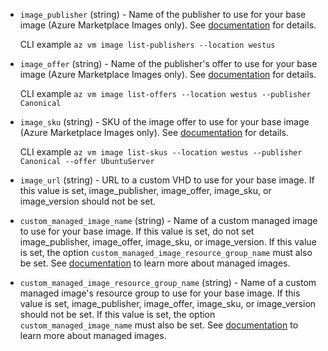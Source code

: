 <!-- Code generated from the comments of the Config struct in builder/azure/arm/config.go; DO NOT EDIT MANUALLY -->

- `image_publisher` (string) - Name of the publisher to use for your base image (Azure Marketplace Images only). See
  [documentation](https://azure.microsoft.com/en-us/documentation/articles/resource-groups-vm-searching/)
  for details.
  
  CLI example `az vm image list-publishers --location westus`

- `image_offer` (string) - Name of the publisher's offer to use for your base image (Azure Marketplace Images only). See
  [documentation](https://azure.microsoft.com/en-us/documentation/articles/resource-groups-vm-searching/)
  for details.
  
  CLI example
  `az vm image list-offers --location westus --publisher Canonical`

- `image_sku` (string) - SKU of the image offer to use for your base image (Azure Marketplace Images only). See
  [documentation](https://azure.microsoft.com/en-us/documentation/articles/resource-groups-vm-searching/)
  for details.
  
  CLI example
  `az vm image list-skus --location westus --publisher Canonical --offer UbuntuServer`

- `image_url` (string) - URL to a custom VHD to use for your base image. If this value is set,
  image_publisher, image_offer, image_sku, or image_version should not be set.

- `custom_managed_image_name` (string) - Name of a custom managed image to use for your base image. If this value is set, do
  not set image_publisher, image_offer, image_sku, or image_version.
  If this value is set, the option
  `custom_managed_image_resource_group_name` must also be set. See
  [documentation](https://docs.microsoft.com/en-us/azure/storage/storage-managed-disks-overview#images)
  to learn more about managed images.

- `custom_managed_image_resource_group_name` (string) - Name of a custom managed image's resource group to use for your base image. If this
  value is set, image_publisher, image_offer, image_sku, or image_version should not be set.
  If this value is set, the option
  `custom_managed_image_name` must also be set. See
  [documentation](https://docs.microsoft.com/en-us/azure/storage/storage-managed-disks-overview#images)
  to learn more about managed images.
